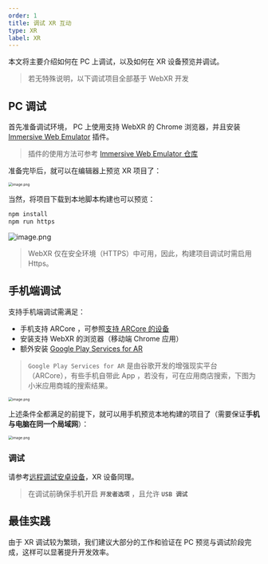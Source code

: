 ```yaml
---
order: 1
title: 调试 XR 互动
type: XR
label: XR
---
```


本文将主要介绍如何在 PC 上调试，以及如何在 XR 设备预览并调试。

> 若无特殊说明，以下调试项目全部基于 WebXR 开发

## PC 调试

首先准备调试环境， PC 上使用支持 WebXR 的 Chrome 浏览器，并且安装 [Immersive Web Emulator](https://chromewebstore.google.com/detail/immersive-web-emulator/cgffilbpcibhmcfbgggfhfolhkfbhmik) 插件。

> 插件的使用方法可参考 [Immersive Web Emulator 仓库](https://github.com/meta-quest/immersive-web-emulator)

准备完毕后，就可以在编辑器上预览 XR 项目了：

<img src="https://mdn.alipayobjects.com/huamei_yo47yq/afts/img/A*lglHQad-k88AAAAAAAAAAAAADhuCAQ/original" alt="image.png" style="zoom:50%;" />

当然，将项目下载到本地脚本构建也可以预览：

```bash
npm install
npm run https
```

<img src="https://mdn.alipayobjects.com/huamei_yo47yq/afts/img/A*4rqLS51t6DoAAAAAAAAAAAAADhuCAQ/original" alt="image.png"  />

> WebXR 仅在安全环境（HTTPS）中可用，因此，构建项目调试时需启用 Https。

## 手机端调试

支持手机端调试需满足：

- 手机支持 ARCore ，可参照[支持 ARCore 的设备](https://developers.google.com/ar/devices)
- 安装支持 WebXR 的浏览器（移动端 Chrome 应用）
- 额外安装 [Google Play Services for AR](https://play.google.com/store/apps/details?id=com.google.ar.core&hl=en_US&pli=1)

> `Google Play Services for AR` 是由谷歌开发的增强现实平台（ARCore），有些手机自带此 App ，若没有，可在应用商店搜索，下图为小米应用商城的搜索结果。

<img src="https://mdn.alipayobjects.com/huamei_yo47yq/afts/img/A*1piTR6lx8T8AAAAAAAAAAAAADhuCAQ/original" alt="image.png" style="zoom:50%;" />

上述条件全都满足的前提下，就可以用手机预览本地构建的项目了（需要保证**手机与电脑在同一个局域网**）：

<img src="https://mdn.alipayobjects.com/huamei_yo47yq/afts/img/A*YGikQ6UhL5oAAAAAAAAAAAAADhuCAQ/original" alt="image.png" style="zoom:50%;" />

### 调试

请参考[远程调试安卓设备](https://developer.chrome.com/docs/devtools/remote-debugging?hl=zh-cn)，XR 设备同理。

> 在调试前确保手机开启 **`开发者选项`** ，且允许 **`USB 调试`**

## 最佳实践

由于 XR 调试较为繁琐，我们建议大部分的工作和验证在 PC 预览与调试阶段完成，这样可以显著提升开发效率。
